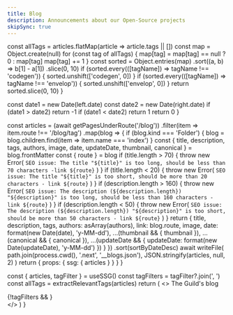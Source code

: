 ```yaml
---
title: Blog
description: Announcements about our Open-Source projects
skipSync: true
---
```



  const allTags = articles.flatMap(article => article.tags || [])
  const map = Object.create(null)
  for (const tag of allTags) {
    map[tag] = map[tag] == null ? 0 : map[tag]
    map[tag] += 1
  }
  const sorted = Object.entries(map)
    .sort((a, b) => b[1] - a[1])
    .slice(0, 10)
  if (sorted.every(([tagName]) => tagName !== 'codegen')) {
    sorted.unshift(['codegen', 0])
  }
  if (sorted.every(([tagName]) => tagName !== 'envelop')) {
    sorted.unshift(['envelop', 0])
  }
  return sorted.slice(0, 10)
}

  const date1 = new Date(left.date)
  const date2 = new Date(right.date)
  if (date1 > date2) return -1
  if (date1 < date2) return 1
  return 0
}

  const articles = (await getPagesUnderRoute('/blog'))
    .filter(item => item.route !== '/blog/tag')
    .map(blog => {
      if (blog.kind === 'Folder') {
        blog = blog.children.find(item => item.name === 'index')
      }
      const { title, description, tags, authors, image, date, updateDate, thumbnail, canonical } =
        blog.frontMatter
      const { route } = blog
      if (title.length > 70) {
        throw new Error(
          `SEO issue: The title "${title}" is too long, should be less than 70 characters -link ${route}`
        )
      }
      if (title.length < 20) {
        throw new Error(
          `SEO issue: The title "${title}" is too short, should be more than 20 characters - link ${route}`
        )
      }
      if (description.length > 160) {
        throw new Error(
          `SEO issue: The description (${description.length}) "${description}" is too long, should be less than 160 characters - link ${route}`
        )
      }
      if (description.length < 50) {
        throw new Error(
          `SEO issue: The description (${description.length}) "${description}" is too short, should be more than 50 characters - link ${route}`
        )
      }
      return {
        title,
        description,
        tags,
        authors: asArray(authors),
        link: blog.route,
        image,
        date: format(new Date(date), 'y-MM-dd'),
        ...(thumbnail && { thumbnail }),
        ...(canonical && { canonical }),
        ...(updateDate && { updateDate: format(new Date(updateDate), 'y-MM-dd') })
      }
    })
    .sort(sortByDateDesc)
  await writeFile(
    path.join(process.cwd(), '.next', '__blogs.json'),
    JSON.stringify(articles, null, 2)
  )
  return { props: { ssg: { articles } } }
}

  const { articles, tagFilter } = useSSG()
  const tagFilters = tagFilter?.join(', ')
  const allTags = extractRelevantTags(articles)
  return (
    <>
      <HeroSection>
        <Heading>The Guild's blog</Heading>
      </HeroSection>
      <div className="container max-w-[1200px]">
        <TagList tags={allTags} withCount asLink className="mb-20 mt-10" />
        {!tagFilters && <Newsletter />}
        <BlogCardList articles={articles} />
      </div>
    </>
  )
}

